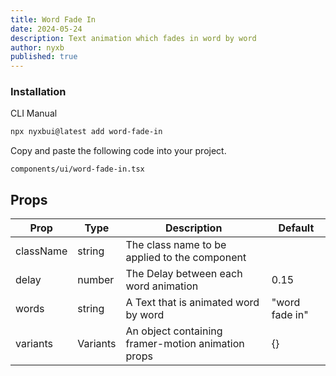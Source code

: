 ```yaml
---
title: Word Fade In
date: 2024-05-24
description: Text animation which fades in word by word
author: nyxb
published: true
---
```


<ComponentPreview name="word-fade-in-demo" />


### Installation

<Tabs defaultValue="cli">

<TabsList>
  <TabsTrigger value="cli">CLI</TabsTrigger>
  <TabsTrigger value="manual">Manual</TabsTrigger>
</TabsList>
<TabsContent value="cli">

```bash
npx nyxbui@latest add word-fade-in
```

</TabsContent>

<TabsContent value="manual">

<Steps>

Copy and paste the following code into your project.

```text
components/ui/word-fade-in.tsx
```

<ComponentSource name="word-fade-in" />

</Steps>

</TabsContent>

</Tabs>

## Props

| Prop      | Type     | Description                                        | Default        |
| --------- | -------- | -------------------------------------------------- | -------------- |
| className | string   | The class name to be applied to the component      |                |
| delay     | number   | The Delay between each word animation              | 0.15           |
| words     | string   | A Text that is animated word by word               | "word fade in" |
| variants  | Variants | An object containing framer-motion animation props | {}             |
